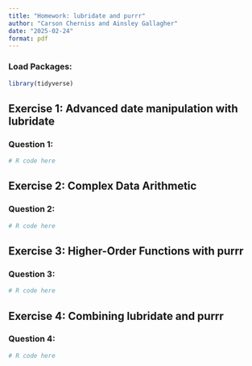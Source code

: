 ```yaml
---
title: "Homework: lubridate and purrr"
author: "Carson Cherniss and Ainsley Gallagher"
date: "2025-02-24"
format: pdf
---
```

### Load Packages: 
```r
library(tidyverse)
```

## Exercise 1: Advanced date manipulation with lubridate
### Question 1:
```r
# R code here
```


## Exercise 2: Complex Data Arithmetic
### Question 2: 
```r
# R code here
```

## Exercise 3: Higher-Order Functions with purrr
### Question 3: 
```r
# R code here
```

## Exercise 4: Combining lubridate and purrr
### Question 4:
```r
# R code here
```
